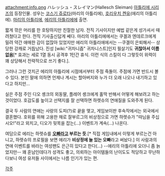 attachment:info.png 
ハレッシュ・スレイマン(Hallesch Sleiman)
[[아틀리에 시리즈]]의 등장인물. 성우는 [[코스기 쥬로타]](마리의 아틀리에), [[호리우치 켄유]](에리의 아틀리에). [[마리의 아틀리에]], [[에리의 아틀리에]]에 출연.

짧게 깎은 머리를 한 호탕하지만 친절한 남자. 전직 기사이지만 예법 같은게 성가셔서 때려쳤다고 한다. 전직 기사출신답게 쎄다. 마리의 아틀리에에서는 쿠겔과 엔데르크에게 밀려 약간 애매한 감이 없잖아 있었지만 에리의 아틀리에에서는 --쿠겔이 은퇴해서-- 상당한 강캐로 거듭났다. 진성 [wiki:"귀차니즘" 귀차니스트]인지 필살기도 '''귀찮아서 이름없음'''[* 효과는 세로 1열 동시 공격후 1턴간 휴식. 이런 식의 스킬이 다 그렇듯이 위력이 꽤 상당해서 전략적으로 쓰기 좋다.].

그러나 그런 것치곤 에리의 아틀리에 시점에서부터 주점 죽돌이. 주점에 가면 반드시 볼 수 있다. 본인 말에 의하면 언제나 계시는 할아버지와 누가 더 오래 나오나 내기하고 있다고 하지만...

실은 주점 주인 디오 솅크의 외동딸, 플레어 솅크에게 홀딱 반해서 어떻게 해보려고 하는 것이었다. 호감도를 높이고 선택지를 잘 선택하면 하렛슈의 연애질을 도와주게 된다.

결국 두 사람의 연애는 사랑의 도피(?)로 끝을 맺고, 게임보이판 후속작에서는 외국에서 결혼했다. 호위를 위해 고용한 채로 잘부르그의 비상정으로 가면 하렛슈가 "따님을 주십시오!"라고 외치고, 디오가 뒷목을 잡는(…) 이벤트가 계속(…) 나온다.

여담으로 에리는 하렛슈를 '''[[오빠]]라고 부르는 듯'''.[* 직접 게임내에서 이렇게 부르는건 아니고, 하렛슈의 프로필을 보면 에리가 '''비상정에 늘 있는 오빠'''라고 써놨다.] 이 사람과의 연애 이벤트를 바라는 여성팬도 은근히 있다고 한다(…) --에리의 아틀리에 오더니 좀 늙었지만-- 꽤 훈남인데다가 성격도 좋고, 의뢰하는 아이템들의 난이도도 적당하고 무난하다보니 여성 유저들 사이에서는 나름 인기가 있는 편.

[[각주]]
